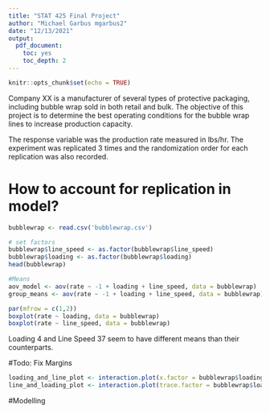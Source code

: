 ```yaml
---
title: "STAT 425 Final Project"
author: "Michael Garbus mgarbus2"
date: "12/13/2021"
output:
  pdf_document:
    toc: yes
    toc_depth: 2
---
```


```r
knitr::opts_chunk$set(echo = TRUE)
```

Company XX is a manufacturer of several types of protective packaging, including bubble wrap
sold in both retail and bulk. The objective of this project is to determine the best operating
conditions for the bubble wrap lines to increase production capacity.

The response variable was the production rate measured in lbs/hr. The experiment was
replicated 3 times and the randomization order for each replication was also recorded.


# How to account for replication in model?

```r
bubblewrap <- read.csv('bubblewrap.csv') 
```

```r
# set factors
bubblewrap$line_speed <- as.factor(bubblewrap$line_speed)
bubblewrap$loading <- as.factor(bubblewrap$loading)
head(bubblewrap)
```

```r
#Means
aov_model <- aov(rate ~ -1 + loading + line_speed, data = bubblewrap)
group_means <- aov(rate ~ -1 + loading + line_speed, data = bubblewrap)
```

```r
par(mfrow = c(1,2))
boxplot(rate ~ loading, data = bubblewrap)
boxplot(rate ~ line_speed, data = bubblewrap)
```
Loading 4 and Line Speed 37 seem to have different means than their counterparts.

#Todo: Fix Margins
```r
loading_and_line_plot <- interaction.plot(x.factor = bubblewrap$loading, response = bubblewrap$rate, trace.factor = bubblewrap$line_speed, fun = mean, col = c('red4','darkblue','darkgreen'), trace.label = "Loading Type", xlab = "Rate", ylab = "Line Speed")
line_and_loading_plot <- interaction.plot(trace.factor = bubblewrap$loading, response = bubblewrap$rate, x.factor = bubblewrap$line_speed, fun = mean, col = c('red4','darkblue','darkgreen'), trace.label = "Rate", xlab = "Loading Type", ylab = "Line Speed")
```
#Modelling


